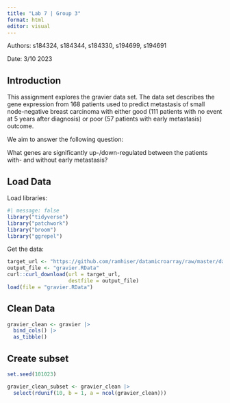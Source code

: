 ```yaml
---
title: "Lab 7 | Group 3"
format: html
editor: visual
---
```


Authors: s184324, s184344, s184330, s194699, s194691

Date: 3/10 2023

## Introduction

This assignment explores the gravier data set. The data set describes the gene expression from 168 patients used to predict metastasis of small node-negative breast carcinoma with either good (111 patients with no event at 5 years after diagnosis) or poor (57 patients with early metastasis) outcome.

We aim to answer the following question:

What genes are significantly up-/down-regulated between the patients with- and without early metastasis?

## Load Data

Load libraries:

```r
#| message: false
library("tidyverse")
library("patchwork")
library("broom")
library("ggrepel")
```

Get the data:

```r
target_url <- "https://github.com/ramhiser/datamicroarray/raw/master/data/gravier.RData"
output_file <- "gravier.RData"
curl::curl_download(url = target_url,
                    destfile = output_file)
load(file = "gravier.RData")
```

## Clean Data

```r
gravier_clean <- gravier |>
  bind_cols() |>
  as_tibble()
```

## Create subset

```r
set.seed(101023)

gravier_clean_subset <- gravier_clean |>
  select(rdunif(10, b = 1, a = ncol(gravier_clean)))
```



